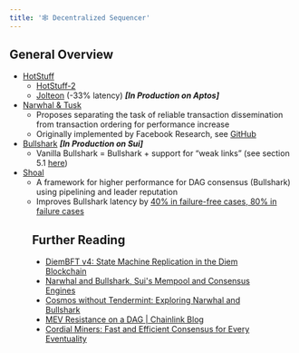 ```yaml
---
title: '🕸 Decentralized Sequencer'
---
```



## General Overview

* [HotStuff](https://pdos.csail.mit.edu/6.824/papers/hotstuff.pdf)&#x20;
  * [HotStuff-2](https://eprint.iacr.org/2023/397.pdf)
  * [Jolteon](https://arxiv.org/abs/2106.10362)  (-33% latency) _**\[In Production on Aptos]**_
* [Narwhal & Tusk](https://arxiv.org/abs/2105.11827)&#x20;
  * Proposes separating the task of reliable transaction dissemination from transaction ordering for performance increase
  * Originally implemented by Facebook Research, see [GitHub](https://github.com/facebookresearch/narwhal)
* [Bullshark](https://arxiv.org/abs/2201.05677) _**\[In Production on Sui]**_
  * Vanilla Bullshark = Bullshark + support for “weak links” (see section 5.1 [here](https://arxiv.org/abs/2306.03058))
* [Shoal](https://arxiv.org/abs/2306.03058)
  * A framework for higher performance for DAG consensus (Bullshark) using pipelining and leader reputation
  * Improves Bullshark latency by [40% in failure-free cases, 80% in failure cases](https://medium.com/aptoslabs/shoal-how-we-reduce-bullshark-latency-on-the-aptos-blockchain-44a600d977a1)

<Figure src="/img/etherlink_consensus.jpg" alt="" />

## Further Reading

* [DiemBFT v4: State Machine Replication in the Diem Blockchain](https://developers.diem.com/papers/diem-consensus-state-machine-replication-in-the-diem-blockchain/2021-08-17.pdf)&#x20;
* [Narwhal and Bullshark, Sui's Mempool and Consensus Engines](https://docs.sui.io/learn/architecture/consensus)&#x20;
* [Cosmos without Tendermint: Exploring Narwhal and Bullshark](https://www.paradigm.xyz/2022/07/experiment-narwhal-bullshark-cosmos-stack)&#x20;
* [MEV Resistance on a DAG | Chainlink Blog](https://blog.chain.link/mev-resistance-on-a-dag/)&#x20;
* [Cordial Miners: Fast and Efficient Consensus for Every Eventuality](https://arxiv.org/abs/2205.09174)&#x20;
